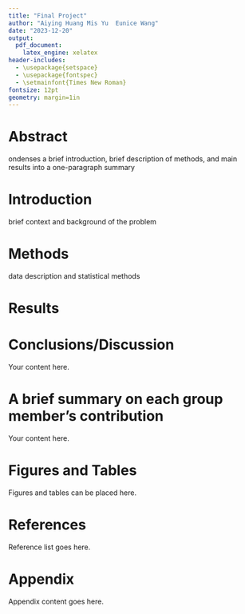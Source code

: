 ```yaml
---
title: "Final Project"
author: "Aiying Huang Mis Yu  Eunice Wang"
date: "2023-12-20"
output:
  pdf_document:
    latex_engine: xelatex
header-includes:
  - \usepackage{setspace}
  - \usepackage{fontspec}
  - \setmainfont{Times New Roman}
fontsize: 12pt
geometry: margin=1in
---
```

\setstretch{2}  <!-- 设置两倍行间距 -->

# Abstract

ondenses a brief introduction, brief description of methods, and main results into a one-paragraph summary

# Introduction

brief context and background of the problem

# Methods 

data description and statistical methods

# Results

# Conclusions/Discussion

Your content here. 

# A brief summary on each group member’s contribution

Your content here. 

<!-- 创建新的一页 -->
\newpage

# Figures and Tables

Figures and tables can be placed here.

<!-- 创建新的一页 -->
\newpage

# References

Reference list goes here.

<!-- 创建新的一页 -->
\newpage

# Appendix

Appendix content goes here.
